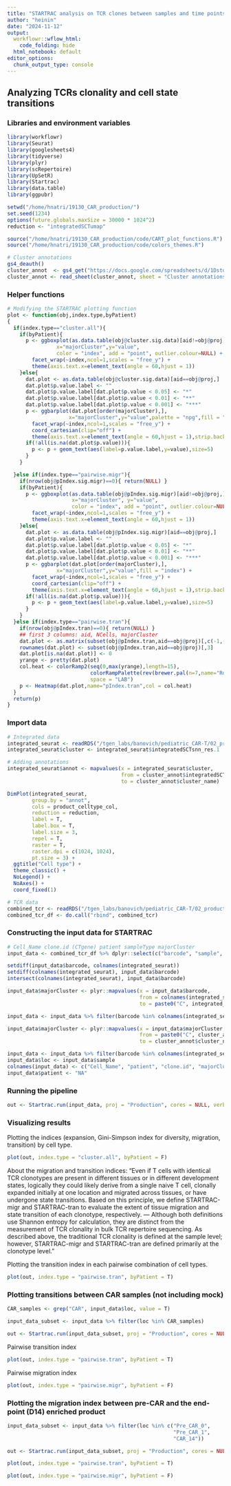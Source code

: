 ```yaml
---
title: "STARTRAC analysis on TCR clones between samples and time points"
author: "heinin"
date: "2024-11-12"
output:
  workflowr::wflow_html:
    code_folding: hide
  html_notebook: default
editor_options:
  chunk_output_type: console
---
```


## Analyzing TCRs clonality and cell state transitions

### Libraries and environment variables

```r

library(workflowr)
library(Seurat)
library(googlesheets4)
library(tidyverse)
library(plyr)
library(scRepertoire)
library(UpSetR)
library(Startrac)
library(data.table)
library(ggpubr)

setwd("/home/hnatri/19130_CAR_production/")
set.seed(1234)
options(future.globals.maxSize = 30000 * 1024^2)
reduction <- "integratedSCTumap"

source("/home/hnatri/19130_CAR_production/code/CART_plot_functions.R")
source("/home/hnatri/19130_CAR_production/code/colors_themes.R")

# Cluster annotations
gs4_deauth()
cluster_annot  <- gs4_get("https://docs.google.com/spreadsheets/d/1DstdK4vXjk7ZEeBalW_4CA6Vmd57BGENUx3iMDRLszk/edit?usp=sharing")
cluster_annot <- read_sheet(cluster_annot, sheet = "Cluster annotations")

```

### Helper functions

```r

# Modifying the STARTRAC plotting function
plot <- function(obj,index.type,byPatient)
{
  if(index.type=="cluster.all"){
    if(byPatient){
      p <- ggboxplot(as.data.table(obj@cluster.sig.data)[aid!=obj@proj,][order(majorCluster),],
                x="majorCluster",y="value",
                color = "index", add = "point", outlier.colour=NULL) +
        facet_wrap(~index,ncol=1,scales = "free_y") +
        theme(axis.text.x=element_text(angle = 60,hjust = 1))
    }else{
      dat.plot <- as.data.table(obj@cluster.sig.data)[aid==obj@proj,]
      dat.plot$p.value.label <- ""
      dat.plot$p.value.label[dat.plot$p.value < 0.05] <- "*"
      dat.plot$p.value.label[dat.plot$p.value < 0.01] <- "**"
      dat.plot$p.value.label[dat.plot$p.value < 0.001] <- "***"
      p <- ggbarplot(dat.plot[order(majorCluster),],
                    x="majorCluster",y="value",palette = "npg",fill = "index") +
        facet_wrap(~index,ncol=1,scales = "free_y") +
		coord_cartesian(clip="off") +
        theme(axis.text.x=element_text(angle = 60,hjust = 1),strip.background = element_blank())
      if(!all(is.na(dat.plot$p.value))){
        p <- p + geom_text(aes(label=p.value.label,y=value),size=5)
      }
    }

  }else if(index.type=="pairwise.migr"){
    if(nrow(obj@pIndex.sig.migr)==0){ return(NULL) }
    if(byPatient){
      p <- ggboxplot(as.data.table(obj@pIndex.sig.migr)[aid!=obj@proj,][order(majorCluster),],
                     x="majorCluster", y="value",
                     color = "index", add = "point", outlier.colour=NULL) +
        facet_wrap(~index,ncol=1,scales = "free_y") +
        theme(axis.text.x=element_text(angle = 60,hjust = 1))      
    }else{
      dat.plot <- as.data.table(obj@pIndex.sig.migr)[aid==obj@proj,]
      dat.plot$p.value.label <- ""
      dat.plot$p.value.label[dat.plot$p.value < 0.05] <- "*"
      dat.plot$p.value.label[dat.plot$p.value < 0.01] <- "**"
      dat.plot$p.value.label[dat.plot$p.value < 0.001] <- "***"
      p <- ggbarplot(dat.plot[order(majorCluster),],
                x="majorCluster",y="value",fill = "index") +
        facet_wrap(~index,ncol=1,scales = "free_y") +
		coord_cartesian(clip="off") +
        theme(axis.text.x=element_text(angle = 60,hjust = 1),strip.background = element_blank())
      if(!all(is.na(dat.plot$p.value))){
        p <- p + geom_text(aes(label=p.value.label,y=value),size=5)
      }
    }
  }else if(index.type=="pairwise.tran"){
    if(nrow(obj@pIndex.tran)==0){ return(NULL) }
    ## first 3 columns: aid, NCells, majorCluster
    dat.plot <- as.matrix(subset(obj@pIndex.tran,aid==obj@proj)[,c(-1,-2,-3)])
    rownames(dat.plot) <- subset(obj@pIndex.tran,aid==obj@proj)[,3]
    dat.plot[is.na(dat.plot)] <- 0
    yrange <- pretty(dat.plot)
    col.heat <- colorRamp2(seq(0,max(yrange),length=15),
                           colorRampPalette(rev(brewer.pal(n=7,name="RdBu")))(15),
                           space = "LAB")
    p <- Heatmap(dat.plot,name="pIndex.tran",col = col.heat)
  }
  return(p)
}

```

### Import data

```r

# Integrated data
integrated_seurat <- readRDS("/tgen_labs/banovich/pediatric_CAR-T/02_production/19130_CAR_production_integrated_ProjecTILs.rds")
integrated_seurat$cluster <- integrated_seurat$integratedSCTsnn_res.1

# Adding annotations
integrated_seurat$annot <- mapvalues(x = integrated_seurat$cluster,
                                     from = cluster_annot$integratedSCTsnn_res.1,
                                     to = cluster_annot$cluster_name)

DimPlot(integrated_seurat,
        group.by = "annot",
        cols = product_celltype_col,
        reduction = reduction,
        label = T,
        label.box = T,
        label.size = 3,
        repel = T,
        raster = T,
        raster.dpi = c(1024, 1024),
        pt.size = 3) +
  ggtitle("Cell type") +
  theme_classic() +
  NoLegend() +
  NoAxes() +
  coord_fixed(1)

# TCR data
combined_tcr <- readRDS("/tgen_labs/banovich/pediatric_CAR-T/02_production/19130_CAR_production_VDJ_data.rds")
combined_tcr_df <- do.call("rbind", combined_tcr)

```

### Constructing the input data for STARTRAC

```r

# Cell_Name clone.id (CTgene) patient sampleType majorCluster
input_data <- combined_tcr_df %>% dplyr::select(c("barcode", "sample", "CTstrict"))

setdiff(input_data$barcode, colnames(integrated_seurat))
setdiff(colnames(integrated_seurat), input_data$barcode)
intersect(colnames(integrated_seurat), input_data$barcode)

input_data$majorCluster <- plyr::mapvalues(x = input_data$barcode,
                                           from = colnames(integrated_seurat),
                                           to = paste0("C", integrated_seurat$cluster))

input_data <- input_data %>% filter(barcode %in% colnames(integrated_seurat))

input_data$majorCluster <- plyr::mapvalues(x = input_data$majorCluster,
                                           from = paste0("C", cluster_annot$integratedSCTsnn_res.1),
                                           to = cluster_annot$cluster_name)

input_data <- input_data %>% filter(barcode %in% colnames(integrated_seurat))
input_data$loc <- input_data$sample
colnames(input_data) <- c("Cell_Name", "patient", "clone.id", "majorCluster", "loc")
input_data$patient <- "NA"

```

### Running the pipeline

```r

out <- Startrac.run(input_data, proj = "Production", cores = NULL, verbose = F)

```

### Visualizing results

Plotting the indices (expansion, Gini-Simpson index for diversity, migration, transition) by cell type.

```r

plot(out, index.type = "cluster.all", byPatient = F)

```

About the migration and transition indices: "Even if T cells with identical TCR clonotypes are present in different tissues or in different development states, logically they could likely derive from a single naive T cell, clonally expanded initially at one location and migrated across tissues, or have undergone state transitions. Based on this principle, we define STARTRAC-migr and STARTRAC-tran to evaluate the extent of tissue migration and state transition of each clonotype, respectively. --- Although both definitions use Shannon entropy for calculation, they are distinct from the measurement of TCR clonality in bulk TCR repertoire sequencing. As described above, the traditional TCR clonality is defined at the sample level; however, STARTRAC-migr and STARTRAC-tran are defined primarily at the clonotype level."

Plotting the transition index in each pairwise combination of cell types.

```r

plot(out, index.type = "pairwise.tran", byPatient = T)

```

### Plotting transitions between CAR samples (not including mock)

```r

CAR_samples <- grep("CAR", input_data$loc, value = T)

input_data_subset <- input_data %>% filter(loc %in% CAR_samples)

```

```r

out <- Startrac.run(input_data_subset, proj = "Production", cores = NULL, verbose = F)

```

Pairwise transition index

```r

plot(out, index.type = "pairwise.tran", byPatient = T)

```

Pairwise migration index

```r

plot(out, index.type = "pairwise.migr", byPatient = F)

```

### Plotting the migration index between pre-CAR and the end-point (D14) enriched product

```r

input_data_subset <- input_data %>% filter(loc %in% c("Pre_CAR_0",
                                                      "Pre_CAR_1",
                                                      "CAR_14"))

out <- Startrac.run(input_data_subset, proj = "Production", cores = NULL, verbose = F)

plot(out, index.type = "pairwise.tran", byPatient = T)

```

```r

plot(out, index.type = "pairwise.migr", byPatient = F)

```

